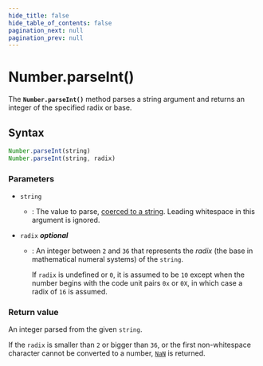 ```yaml
---
hide_title: false
hide_table_of_contents: false
pagination_next: null
pagination_prev: null
---
```

# Number.parseInt()

The **`Number.parseInt()`** method parses a string argument and
returns an integer of the specified radix or base.

## Syntax

```js
Number.parseInt(string)
Number.parseInt(string, radix)
```

### Parameters

- `string`
  - : The value to parse, [coerced to a string](https://developer.mozilla.org/docs/Web/JavaScript/Reference/Global_Objects/String#string_coercion). Leading whitespace in this argument is ignored.
- `radix` _**optional**_

  - : An integer between `2` and `36` that represents the
    _radix_ (the base in mathematical numeral systems) of the
    `string`.

    If `radix` is undefined or `0`, it is assumed to be `10` except when the number begins with the code unit pairs `0x` or `0X`, in which case a radix of `16` is assumed.

### Return value

An integer parsed from the given `string`.

If the `radix` is smaller than `2` or bigger than
`36`, or the first non-whitespace character cannot be converted to a number,
[`NaN`](../../globals/NaN.mdx) is returned.
